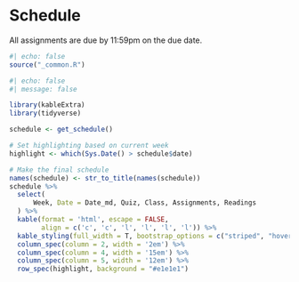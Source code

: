 # Schedule

All assignments are due by 11:59pm on the due date.

```r
#| echo: false
source("_common.R")
```

```r
#| echo: false
#| message: false

library(kableExtra)
library(tidyverse)

schedule <- get_schedule()

# Set highlighting based on current week
highlight <- which(Sys.Date() > schedule$date)

# Make the final schedule
names(schedule) <- str_to_title(names(schedule))
schedule %>%
  select(
      Week, Date = Date_md, Quiz, Class, Assignments, Readings
  ) %>%
  kable(format = 'html', escape = FALSE,
        align = c('c', 'c', 'l', 'l', 'l', 'l')) %>%
  kable_styling(full_width = T, bootstrap_options = c("striped", "hover")) %>%
  column_spec(column = 2, width = '2em') %>%
  column_spec(column = 4, width = '15em') %>% 
  column_spec(column = 5, width = '12em') %>% 
  row_spec(highlight, background = "#e1e1e1")
```
